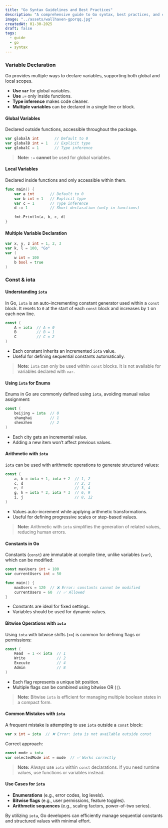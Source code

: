 ---
title: "Go Syntax Guidelines and Best Practices"
description: "A comprehensive guide to Go syntax, best practices, and common pitfalls to help developers write clean and efficient Go code."
image: "../assets/wallhaven-gporqq.jpg"
createdAt: 01-30-2025
draft: false
tags:
  - guide
  - go
  - syntax
---

### Variable Declaration

Go provides multiple ways to declare variables, supporting both global and local scopes.

- **Use `var`** for global variables.
- **Use `:=`** only inside functions.
- **Type inference** makes code cleaner.
- **Multiple variables** can be declared in a single line or block.

#### **Global Variables**
Declared outside functions, accessible throughout the package.

```go
var globalA int       // Default to 0
var globalB int = 1   // Explicit type
var globalC = 1       // Type inference
```
> **Note:** `:=` **cannot** be used for global variables.

#### **Local Variables**
Declared inside functions and only accessible within them.

```go
func main() {
    var a int       // Default to 0
    var b int = 1   // Explicit type
    var c = 1       // Type inference
    d := 1          // Short declaration (only in functions)

    fmt.Println(a, b, c, d)
}
```

#### **Multiple Variable Declaration**
```go
var x, y, z int = 1, 2, 3
var k, l = 100, "Go"
var (
    w int = 100
    b bool = true
)
```

### **Const & iota**  

#### **Understanding `iota`**  

In Go, `iota` is an auto-incrementing constant generator used within a `const` block. It resets to `0` at the start of each `const` block and increases by `1` on each new line.  

```go
const (
    A = iota  // A = 0
    B         // B = 1
    C         // C = 2
)
```

- Each constant inherits an incremented `iota` value.  
- Useful for defining sequential constants automatically.  

> **Note:** `iota` can only be used within `const` blocks. It is not available for variables declared with `var`.

#### **Using `iota` for Enums**  

Enums in Go are commonly defined using `iota`, avoiding manual value assignment:  

```go
const (
    beijing = iota  // 0
    shanghai        // 1
    shenzhen        // 2
)
```

- Each city gets an incremental value.  
- Adding a new item won’t affect previous values.  

#### **Arithmetic with `iota`**  

`iota` can be used with arithmetic operations to generate structured values:  

```go
const (
    a, b = iota + 1, iota + 2  // 1, 2
    c, d                       // 2, 3
    e, f                       // 3, 4
    g, h = iota * 2, iota * 3  // 6, 9
    i, j                       // 8, 12
)
```

- Values auto-increment while applying arithmetic transformations.  
- Useful for defining progressive scales or step-based values.  

> **Note:** Arithmetic with `iota` simplifies the generation of related values, reducing human errors.  

#### **Constants in Go**  

Constants (`const`) are immutable at compile time, unlike variables (`var`), which can be modified:  

```go
const maxUsers int = 100
var currentUsers int = 50

func main() {
    maxUsers = 120  // ❌ Error: constants cannot be modified
    currentUsers = 60  // ✅ Allowed
}
```

- Constants are ideal for fixed settings.  
- Variables should be used for dynamic values.  

#### **Bitwise Operations with `iota`**  

Using `iota` with bitwise shifts (`<<`) is common for defining flags or permissions:  

```go
const (
    Read  = 1 << iota  // 1
    Write              // 2
    Execute            // 4
    Admin              // 8
)
```

- Each flag represents a unique bit position.  
- Multiple flags can be combined using bitwise OR (`|`).  

> **Note:** Bitwise `iota` is efficient for managing multiple boolean states in a compact form.  

#### **Common Mistakes with `iota`**  

A frequent mistake is attempting to use `iota` outside a `const` block:  

```go
var x int = iota  // ❌ Error: iota is not available outside const
```

Correct approach:  

```go
const mode = iota
var selectedMode int = mode  // ✅ Works correctly
```

> **Note:** Always use `iota` within `const` declarations. If you need runtime values, use functions or variables instead.  

#### **Use Cases for `iota`**  

- **Enumerations** (e.g., error codes, log levels).  
- **Bitwise flags** (e.g., user permissions, feature toggles).  
- **Arithmetic sequences** (e.g., scaling factors, power-of-two series).  

By utilizing `iota`, Go developers can efficiently manage sequential constants and structured values with minimal effort. 